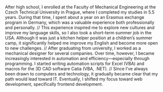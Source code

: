 After high school, I enrolled at the Faculty of Mechanical Engineering at the Czech Technical University in Prague, where I completed my studies in 5.5 years. During that time, I spent about a year on an Erasmus exchange program in Germany, which was a valuable experience both professionally and personally.
//
This experience inspired me to explore new cultures and improve my language skills, so I also took a short-term summer job in the USA. Although it was just a kitchen helper position at a children’s summer camp, it significantly helped me improve my English and become more open to new challenges.
//
After graduating from university, I worked as a mechanical designer for several companies. Over time, however, I became increasingly interested in automation and efficiency—especially through programming. I started writing automation scripts for Excel (VBA) and macros for the 3D CAD software Catia (VBA, .NET).
//
Since I’ve always been drawn to computers and technology, it gradually became clear that my path would lead toward IT. Eventually, I shifted my focus toward web development, specifically frontend development.